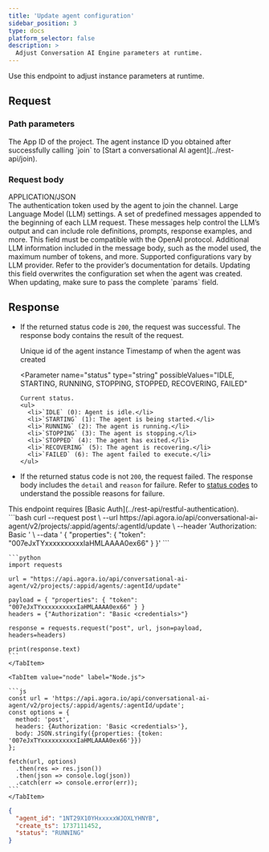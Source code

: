 ```yaml
---
title: 'Update agent configuration'
sidebar_position: 3
type: docs
platform_selector: false
description: >
  Adjust Conversation AI Engine parameters at runtime.
---
```



<RestAPILayout>
  <LeftColumn
    title={frontMatter.title}
    method="POST"
    endpoint="https://api.agora.io/api/conversational-ai-agent/v2/projects/{appid}/agents/{agentId}/update"
  >

Use this endpoint to adjust <Vpd k="AGENT" /> instance parameters at runtime.

## Request

### Path parameters

<PathParameter name="appid" type="string" required={true}>
  The App ID of the project.
</PathParameter>
<PathParameter name="agentId" type="string" required={true}>
  The agent instance ID you obtained after successfully calling `join` to [Start a conversational AI agent](../rest-api/join).
</PathParameter>

### Request body

<div class="api-mime-type">APPLICATION/JSON</div>

<ParameterList title="BODY">
  <Parameter name="properties" type="object" required={false}>
    <Parameter name="token" type="string" required={false}>
      The authentication token used by the agent to join the channel.
    </Parameter>
    <Parameter name="llm" type="object" required={false}>
      Large Language Model (LLM) settings.
      <Parameter name="system_messages" type="array[object]" required={false}>
        A set of predefined messages appended to the beginning of each LLM request. These messages help control the LLM’s output and can include role definitions, prompts, response examples, and more. This field must be compatible with the OpenAI protocol.
      </Parameter>
      <Parameter name="params" type="object" required={false}>
        Additional LLM information included in the message body, such as the model used, the maximum number of tokens, and more. Supported configurations vary by LLM provider. Refer to the provider’s documentation for details.
        <Admonition type="info">
        Updating this field overwrites the configuration set when the agent was created. When updating, make sure to pass the complete `params` field.
        </Admonition>
      </Parameter>
    </Parameter>
  </Parameter>  
</ParameterList>

## Response

- If the returned status code is `200`, the request was successful. The response body contains the result of the request.

  <ParameterList title="OK">
    <Parameter name="agent_id" type="string">
      Unique id of the agent instance
    </Parameter>
    
    <Parameter name="create_ts" type="integer">
      Timestamp of when the agent was created
    </Parameter>
    
    <Parameter 
      name="status" 
      type="string" 
      possibleValues="IDLE, STARTING, RUNNING, STOPPING, STOPPED, RECOVERING, FAILED"
    >
      Current status.
      <ul>
        <li>`IDLE` (0): Agent is idle.</li>
        <li>`STARTING` (1): The agent is being started.</li>
        <li>`RUNNING` (2): The agent is running.</li>
        <li>`STOPPING` (3): The agent is stopping.</li>
        <li>`STOPPED` (4): The agent has exited.</li>
        <li>`RECOVERING` (5): The agent is recovering.</li>
        <li>`FAILED` (6): The agent failed to execute.</li>
      </ul>
    </Parameter>
  </ParameterList>

- If the returned status code is not `200`, the request failed. The response body includes the `detail` and `reason` for failure. Refer to [status codes](../rest-api/reference#response-status-codes) to understand the possible reasons for failure.
      
</LeftColumn>

<RightColumn>

<Section title="Authorization">
This endpoint requires [Basic Auth](../rest-api/restful-authentication).
</Section>

<Section title="Request example">

  <Tabs groupId="code-examples">
    <TabItem value="curl" label="curl" default>
      ```bash
      curl --request post \
        --url https://api.agora.io/api/conversational-ai-agent/v2/projects/:appid/agents/:agentId/update \
        --header 'Authorization: Basic <credentials>' \
        --data '
      {
        "properties": {
          "token": "007eJxTYxxxxxxxxxxIaHMLAAAA0ex66"
        }
      }'
      ```
    </TabItem>
    <TabItem value="python" label="Python">

    ```python
    import requests

    url = "https://api.agora.io/api/conversational-ai-agent/v2/projects/:appid/agents/:agentId/update"

    payload = { "properties": { "token": "007eJxTYxxxxxxxxxxIaHMLAAAA0ex66" } }
    headers = {"Authorization": "Basic <credentials>"}

    response = requests.request("post", url, json=payload, headers=headers)

    print(response.text)
    ```
    </TabItem>

    <TabItem value="node" label="Node.js">

    ```js
    const url = 'https://api.agora.io/api/conversational-ai-agent/v2/projects/:appid/agents/:agentId/update';
    const options = {
      method: 'post',
      headers: {Authorization: 'Basic <credentials>'},
      body: JSON.stringify({properties: {token: '007eJxTYxxxxxxxxxxIaHMLAAAA0ex66'}})
    };

    fetch(url, options)
      .then(res => res.json())
      .then(json => console.log(json))
      .catch(err => console.error(err));
    ```
    </TabItem>
  </Tabs>
</Section>

<Section title="Response example">

  ```json
  {
    "agent_id": "1NT29X10YHxxxxxWJOXLYHNYB",
    "create_ts": 1737111452,
    "status": "RUNNING"
  }
  ```
</Section>

</RightColumn>
</RestAPILayout>